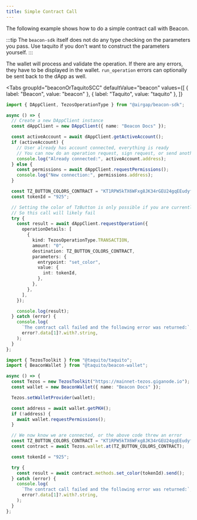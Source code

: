 ```yaml
---
title: Simple Contract Call
---
```


The following example shows how to do a simple contract call with Beacon.

:::tip
The `beacon-sdk` itself does not do any type checking on the parameters you pass. Use taquito if you don't want to construct the parameters yourself.
:::

The wallet will process and validate the operation. If there are any errors, they have to be displayed in the wallet. `run_operation` errors can optionally be sent back to the dApp as well.

<Tabs
  groupId="beaconOrTaquitoSCC"
  defaultValue="beacon"
  values={[
    { label: "Beacon", value: "beacon" },
    { label: "Taquito", value: "taquito" },
  ]}
>
  <TabItem value="beacon">

```ts code title="title"
import { DAppClient, TezosOperationType } from "@airgap/beacon-sdk";

async () => {
  // Create a new DAppClient instance
  const dAppClient = new DAppClient({ name: "Beacon Docs" });

  const activeAccount = await dAppClient.getActiveAccount();
  if (activeAccount) {
    // User already has account connected, everything is ready
    // You can now do an operation request, sign request, or send another permission request to switch wallet
    console.log("Already connected:", activeAccount.address);
  } else {
    const permissions = await dAppClient.requestPermissions();
    console.log("New connection:", permissions.address);
  }

  const TZ_BUTTON_COLORS_CONTRACT = "KT1RPW5kTX6WFxg8JK34rGEU24gqEEudyfvz";
  const tokenId = "925";

  // Setting the color of TzButton is only possible if you are currently the leader and own a color
  // So this call will likely fail
  try {
    const result = await dAppClient.requestOperation({
      operationDetails: [
        {
          kind: TezosOperationType.TRANSACTION,
          amount: "0",
          destination: TZ_BUTTON_COLORS_CONTRACT,
          parameters: {
            entrypoint: "set_color",
            value: {
              int: tokenId,
            },
          },
        },
      ],
    });

    console.log(result);
  } catch (error) {
    console.log(
      `The contract call failed and the following error was returned:`,
      error?.data[1]?.with?.string,
    );
  }
};
```

</TabItem>

<TabItem value="taquito">

```ts code title="title"
import { TezosToolkit } from "@taquito/taquito";
import { BeaconWallet } from "@taquito/beacon-wallet";

async () => {
  const Tezos = new TezosToolkit("https://mainnet-tezos.giganode.io");
  const wallet = new BeaconWallet({ name: "Beacon Docs" });

  Tezos.setWalletProvider(wallet);

  const address = await wallet.getPKH();
  if (!address) {
    await wallet.requestPermissions();
  }

  // We now know we are connected, or the above code threw an error
  const TZ_BUTTON_COLORS_CONTRACT = "KT1RPW5kTX6WFxg8JK34rGEU24gqEEudyfvz";
  const contract = await Tezos.wallet.at(TZ_BUTTON_COLORS_CONTRACT);

  const tokenId = "925";

  try {
    const result = await contract.methods.set_color(tokenId).send();
  } catch (error) {
    console.log(
      `The contract call failed and the following error was returned:`,
      error?.data[1]?.with?.string,
    );
  }
};
```

</TabItem>
</Tabs>
